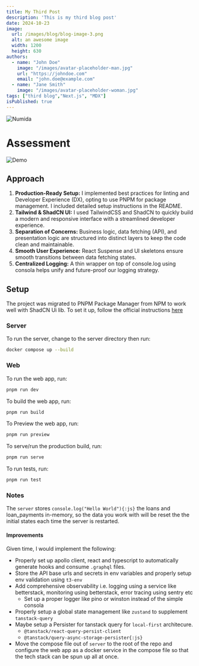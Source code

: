 ```yaml
---
title: My Third Post
description: 'This is my third blog post'
date: 2024-10-23
image:
  url: /images/blog/blog-image-3.png
  alt: an awesome image
  width: 1200
  height: 630
authors:
  - name: "John Doe"
    image: "/images/avatar-placeholder-man.jpg"
    url: "https://johndoe.com"
    email: "john.doe@example.com"
  - name: "Jane Smith"
    image: "/images/avatar-placeholder-woman.jpg"
tags: ["third blog","Next.js", "MDX"]
isPublished: true
---
```


![Numida](/images/blog/logo.numida.png)

# Assessment

![Demo](/images/blog/demo.png)

## Approach

1. **Production-Ready Setup:** I implemented best practices for linting and Developer Experience (DX), opting to use PNPM for package management. I included detailed setup instructions in the README.
2. **Tailwind & ShadCN UI:** I used TailwindCSS and ShadCN to quickly build a modern and responsive interface with a streamlined developer experience.
3. **Separation of Concerns:** Business logic, data fetching (API), and presentation logic are structured into distinct layers to keep the code clean and maintainable.
4. **Smooth User Experience:** React Suspense and UI skeletons ensure smooth transitions between data fetching states.
5. **Centralized Logging:** A thin wrapper on top of console.log using consola helps unify and future-proof our logging strategy.

## Setup

The project was migrated to PNPM Package Manager from NPM to work well with ShadCN Ui lib. To set it up, follow the official instructions [here](https://pnpm.io/installation)

### Server

To run the server, change to the server directory then run:

```sh
docker compose up --build
```

### Web

To run the web app, run:

```sh
pnpm run dev
```

To build the web app, run:

```sh
pnpm run build
```

To Preview the web app, run:

```sh
pnpm run preview
```

To serve/run the production build, run:

```sh
pnpm run serve
```

To run tests, run:

```sh
pnpm run test
```

### Notes

The `server` stores `console.log("Hello World"){:js}` the loans and loan_payments in-memory, so the data you work with will be reset the the initial states each time the server is restarted.

#### Improvements

Given time, I would implement the following:

- Properly set up apollo client, react and typescript to automatically generate hooks and consume `.graphql` files.
- Store the API base urls and secrets in env variables and properly setup env validation using `t3-env`
- Add comprehensive observability i.e. logging using a service like betterstack, monitoring using betterstack, error tracing using sentry etc
  - Set up a proper logger like pino or winston instead of the simple consola
- Properly setup a global state management like `zustand` to supplement `tanstack-query`
- Maybe setup a Persister for tanstack query for `local-first` architecure.
  - `@tanstack/react-query-persist-client`
  - `@tanstack/query-async-storage-persister{:js}`
- Move the compose file out of `server` to the root of the repo and configure the web app as a docker service in the compose file so that the tech stack can be spun up all at once.
